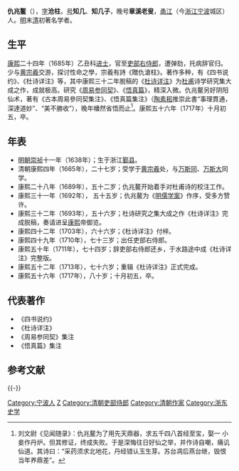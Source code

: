 '''仇兆鳌'''（{{bd|1638年||1717年|catIdx=Q仇}}），[[表字|字]]'''沧柱'''，[[号|号]]'''知几'''、'''知几子'''，晚号'''章溪老叟'''，[[甬江|甬江]]（今[[浙江|浙江]][[宁波|宁波]]城区）人。[[明|明]]末[[清|清]]初著名学者。

== 生平 ==
[[康熙|康熙]]二十四年（1685年）乙丑科[[进士|进士]]，官至[[吏部|吏部]][[右|右]][[侍郎|侍郎]]，遭弹劾，托病辞官归。少与[[黄宗羲|黄宗羲]]交游，探讨性命之學，宗羲有詩《贈仇滄柱》。著作多种，有《四书说约》、《杜诗详注》等，其中康熙三十二年脫稿的《[[杜诗详注|杜诗详注]]》为[[杜甫|杜甫]]诗学研究集大成之作，成就极高。研究《[[周易参同契|周易参同契]]》、《[[悟真篇|悟真篇]]》，精深入微。仇兆鳌另好阴阳仙术，著有《古本周易參同契集注》、《悟真篇集注》（[[陶素耜|陶素耜]]推崇此書“事理貫通，深達道妙”、“美不勝收”），晚年幡然省悟而止<ref>刘文尉《见闻随录》：仇兆鳌为了用先天鼎器，求五千四八首经至宝，娶一 小妾作丹炉。但其修证，终成失败。于是深悔往日好仙之举，并作诗自嘲，痛讥仙道。其诗曰：“采药须求北地花，丹经错认玉生芽。苏台凋后燕台继，毁恨当年养鼎差”。</ref>。康熙五十六年（1717年）十月初五，卒。

==年表==
*[[明朝|明朝]][[崇祯|崇祯]]十一年（1638年）；生于浙江[[鄞县|鄞县]]。 
*清朝康熙四年（1665年），二十七岁；受学于[[黄宗羲|黄宗羲]]处，与[[万斯同|万斯同]]、[[万斯大|万斯大]]同学。 
*康熙二十八年（1689年），五十二岁；仇兆鳌开始着手对杜甫诗的校注工作。 
*康熙三十一年（1692年）， 五十五岁；仇兆鳌为《[[明儒学案|明儒学案]]》作序，受多方赞许。 
*康熙三十二年（1693年），五十六岁；杜诗研究之集大成之作《杜诗详注》完成脱稿，奏请进呈[[康熙|康熙]]帝御览。 
*康熙四十二年（1703年），六十六岁；《杜诗详注》付梓。
*康熙四十九年（1710年），七十三岁；出任吏部右侍郎。
*康熙五十年（1711年），七十四岁；辞吏部右侍郎还乡，于水路途中成《杜诗详注》完整版。 
*康熙五十二年（1713年），七十六岁；重辑《杜诗详注》正式完成。 
*康熙五十六年（1717年），八十岁；十月初五，卒。

==代表著作==

*《四书说约》
*《杜诗详注》
*《周易参同契》集注
*《悟真篇》集注

== 参考文献 ==
{{Reflist}}

{{-}}
{{康熙二十四年乙丑科殿試金榜}}

{{Authority control}}

{{DEFAULTSORT:Qiu仇}}
[[Category:宁波人|Category:宁波人]]
[[Category:仇姓|Z]]
[[Category:清朝吏部侍郎|Category:清朝吏部侍郎]]
[[Category:清朝作家|Category:清朝作家]]
[[Category:浙东史学|Category:浙东史学]]